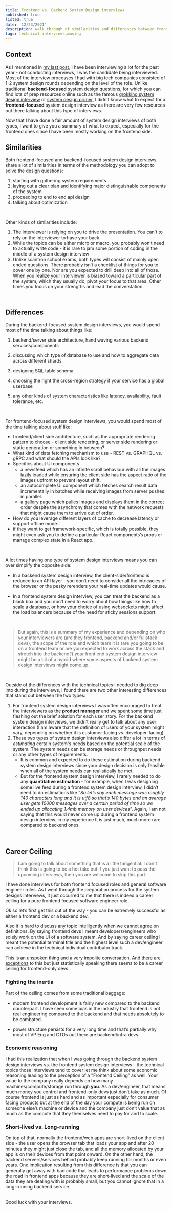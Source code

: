 ```yaml
---
title: Frontend vs. Backend System Design interviews
published: true
listed: true
date: '12/23/2021'
description: walk through of similarities and differences between frontend vs. backend system design interviews and my thoughts on frontend career ceiling
tags: technical interviews,musing
---
```


## Context

As I mentioned in [my last post](zhenghao.io/posts/framework-for-coding-interview), I have been interviewing a lot for the past year - not conducting interviews, I was the candidate being interviewed. Most of the interview processes I had with big tech companies consisted of 1-2 system design rounds depending on the level of the role. Unlike traditional **backend-focused** system design questions, for which you can find lots of prep resources online such as the famous [grokking system design interview](https://www.educative.io/courses/grokking-the-system-design-interview) or [system design primer](https://github.com/donnemartin/system-design-primer), I didn’t know what to expect for a **frontend-focused** system design interview as there are very few resources out there talking about this type of interviews.

Now that I have done a fair amount of system design interviews of both types, I want to give you a summary of what to expect, especially for the frontend ones since I have been mostly working on the frontend side.

## Similarities

Both frontend-focused and backend-focused system design interviews share a lot of similarities in terms of the methodology you can adopt to solve the design questions: 

1. starting with gathering system requirements
2. laying out a clear plan and identifying major distinguishable components of the system
3. proceeding to end to end api design
4. talking about optimization


<br />

Other kinds of similarities include:

1. The interviewer is relying on you to drive the presentation. You can't to rely on the interviewer to have your back.
2. While the topics can be either micro or macro, you probably won’t need to actually write code - it is rare to jam some portion of coding in the middle of a system design interview
3. Unlike scantron school exams, both types will consist of mainly open ended questions. There probably isn’t a checklist of things for you to cover one by one. Nor are you expected to drill deep into all of those. When you realize your interviewer is biased toward a particular part of the system, which they usually do, pivot your focus to that area. Other times you focus on your strengths and lead the converstation.

<br />


## Differences
During the backend-focused system design interviews, you would spend most of the time talking about things like:

1. backend/server side architecture, hand waving various backend services/components

2. discussing which type of database to use and how to aggregate data across different shards

3. designing SQL table schema

4. choosing the right the cross-region strategy if your service has a global userbase

5. any other kinds of system characteristics like latency, availability, fault tolerance, etc.
<br />

For frontend-focused system design interviews, you would spend most of the time talking about stuff like:

- frontend/client side architecture, such as the appropriate rendering pattern to choose - client side rendering, or server side rendering or static generation or something in between?
- What kind of data fetching mechanism to use - REST vs. GRAPHQL vs. gRPC and what should the APIs look like?
- Specifics about UI components
    - a newsfeed which has an infinite scroll behaviour with all the images lazily loaded while ensuring the client side has the aspect ratio of the images upfront to prevent layout shift.
    - an autocomplete UI component which fetches search result data incrementally in batches while receiving images from server pushes in parallel.
    - a gallery page which pulles images and displays them in the correct order despite the asynchrony that comes with the network requests that might cause them to arrive out of order.
- How do you leverage different layers of cache to decrease latency or support offline mode.
- if they want to get framework-specific, which is totally possible, they might even ask you to define a particular React components’s props or manage complex state in a React app.

<br />

A lot times having one type of system design interviews means you can over simplify the opposite side: 

- In a backend system design interview, the client-side/frontend is reduced to an API layer - you don’t need to consider all the intricacies of the browser or the pesky rerenders your real-time updates would cause.

- In a frontend system design interview, you can treat the backend as a black box and you don’t need to worry about how things like how to scale a database, or how your choice of using websockets might affect the load balancers because of the need for sticky sessions support.
<br />

> But again, this is a summary of my experience and depending on who your interviewers are (are they frontend, backend and/or fullstack devs), the scope of the role and which team it is (are you going to be on a frontend team or are you expected to work across the stack and stretch into the backend?) your front end system design interview might be a bit of a hybrid where some aspects of backend system design interviews might come up.
<br />

Outside of the differences with the technical topics I needed to dig deep into during the interviews, I found there are two other interesting differences that stand out between the two types:

1. For frontend system design interviews I was often encouraged to treat the interviewers as the **product manager** and we spent some time just fleshing out the brief solution for each user story. For the backend system design interviews, we didn’t really get to talk about any user interaction (I am aware that the definition of users of your system might vary, depending on whether it is customer-facing vs. developer-facing)
2. These two types of system design interviews also differ a lot in terms of *estimating* certain system's needs based on the potential scale of the system. The system needs can be storage needs or throughput needs or any other types of requirements. 
    - It is common and expected to do these estimation during backend system design interviews since your design decision is only feasible when all of the system needs can realistically be met. 
    - But for the frontend system design interview, I rarely needed to do any **quantitative estimation** - for example, when I was designing some live feed during a frontend system design interview, I didn’t need to do estimations like “*So let’s say each message was roughly 140 characters long and it is utf8 so that’s 140 bytes and an average user gets 10000 messages over a certain period of time so we ended up allocating 1.4mb memory on user devices*”. Again, I am not saying that this would never come up during a frontend system design interview. in my experience It is just much, much more rare compared to backend ones.

<br />

## Career Ceiling
> I am going to talk about something that is a little tangential. I don't think this is going to be a hot take but if you just want to pass the upcoming interviews, then you are welcome to skip this part.

I have done interviews for both frontend focused roles and general software engineer roles. As I went through the preparation process for the system designs interviews, it just occurred to me that there is indeed a career ceiling for a pure frontend focused software engineer role.

Ok so let’s first get this out of the way - you can be extremely successful as either a frontend dev or a backend dev.  

Also it is hard to discuss any topic intelligently when we cannot agree on definitions. By saying frontend devs I meant developers/engineers who solely work on the UI of a software system. And by saying career ceiling I meant the potential terminal title and the highest level such a dev/engineer can achieve in the technical individual contributor track. 

This is an unspoken thing and a very impolite conversation. And [there are exceptions](https://twitter.com/swyx/status/1236023548227072000) to this but just statistically speaking there seems to be a career ceiling for frontend-only devs. 

### Fighting the inertia

Part of the ceiling comes from some traditional baggage:

- modern frontend development is fairly new compared to the backend counterpart. I have seen some bias in the industry that frontend is not real engineering compared to the backend and that needs absolutely to be combated.

- power structure persists for a very long time and that’s partially why most of VP Eng and CTOs out there are backend/infra devs.

### Economic reasoning

I had this realization that when I was going through the backend system design interviews vs. the frontend system design interviews - the technical topics those interviews tend to cover let me think about some economic reasoning leading to the perception of a "Frontend Ceiling” as well. Your value to the company really depends on how many machines/compute/storage run through **you**. As a dev/engineer, that means much money you control and frontend-only devs just don’t take as much. Of course frontend is just as hard and as important especially for consumer facing products but at the end of the day your compute is being run on someone else’s machine or device and the company just don’t value that as much as the compute that they themselves need to pay for and to scale. 

### Short-lived vs. Long-running

On top of that, normally the frontend/web apps are short-lived on the client side - the user opens the browser tab that loads your app and after 20 minutes they might just close the tab, and all the memory allocated by your app is on their devices from that point onward. On the other hand, the backend servers/services behind probably keep running for months or even years. One implication resulting from this difference is that you can generally get away with bad code that leads to performance problems down the road in frontend apps because they are short-lived and the scale of the data they are dealing with is probably small, but you cannot ignore that in a long-running backend service.


<br />
Good luck with your interviews.